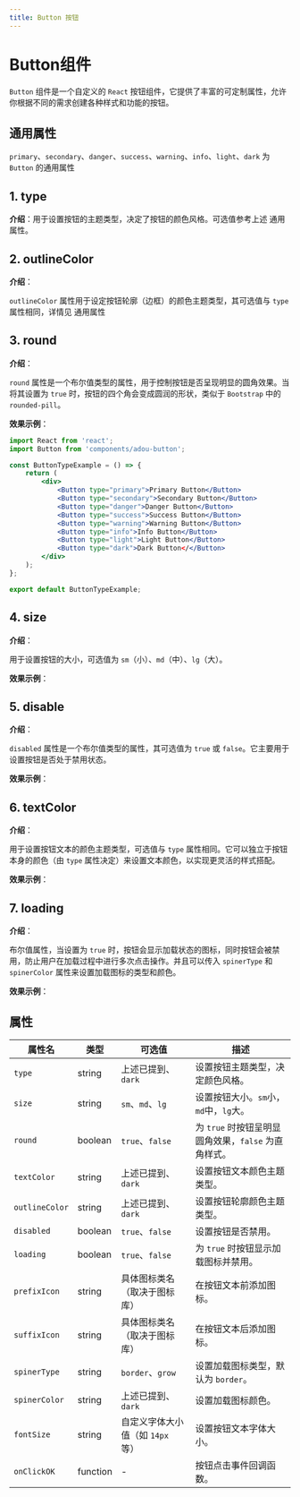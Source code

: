 ```yaml
---
title: Button 按钮
---
```


# Button组件

`Button` 组件是一个自定义的 `React` 按钮组件，它提供了丰富的可定制属性，允许你根据不同的需求创建各种样式和功能的按钮。


## 通用属性
`primary`、`secondary`、`danger`、`success`、`warning`、`info`、`light`、`dark` 为 `Button` 的通用属性

## 1. type 

**介绍**：用于设置按钮的主题类型，决定了按钮的颜色风格。可选值参考上述 通用属性。

## 2. outlineColor 

**介绍**：

`outlineColor` 属性用于设定按钮轮廓（边框）的颜色主题类型，其可选值与 `type` 属性相同，详情见 通用属性

## 3. round 

**介绍**：

`round` 属性是一个布尔值类型的属性，用于控制按钮是否呈现明显的圆角效果。当将其设置为 `true` 时，按钮的四个角会变成圆润的形状，类似于 `Bootstrap` 中的 `rounded-pill`。

**效果示例**：

<ButtonBasicExample />






```jsx
import React from 'react';
import Button from 'components/adou-button';

const ButtonTypeExample = () => {
    return (
        <div>
            <Button type="primary">Primary Button</Button>
            <Button type="secondary">Secondary Button</Button>
            <Button type="danger">Danger Button</Button>
            <Button type="success">Success Button</Button>
            <Button type="warning">Warning Button</Button>
            <Button type="info">Info Button</Button>
            <Button type="light">Light Button</Button>
            <Button type="dark">Dark Button</</Button>
        </div>
    );
};

export default ButtonTypeExample;
```


## 4. size

**介绍**：

用于设置按钮的大小，可选值为 `sm`（小）、`md`（中）、`lg`（大）。

**效果示例**：


<ButtonSizeExample />

## 5. disable

**介绍**：

`disabled` 属性是一个布尔值类型的属性，其可选值为 `true` 或 `false`。它主要用于设置按钮是否处于禁用状态。

**效果示例**：

<ButtonDisableExample />


## 6. textColor

**介绍**：

用于设置按钮文本的颜色主题类型，可选值与 `type` 属性相同。它可以独立于按钮本身的颜色（由 `type` 属性决定）来设置文本颜色，以实现更灵活的样式搭配。

**效果示例**：

<ButtonTextColorExample />

## 7. loading

**介绍**：

布尔值属性，当设置为 `true` 时，按钮会显示加载状态的图标，同时按钮会被禁用，防止用户在加载过程中进行多次点击操作。并且可以传入 `spinerType` 和 `spinerColor` 属性来设置加载图标的类型和颜色。

**效果示例**：

<ButtonLoadingExample />

## 属性

| 属性名 | 类型 | 可选值 | 描述 |
|---|---|---|---|
| `type` | string | 上述已提到、`dark` | 设置按钮主题类型，决定颜色风格。 |
| `size` | string | `sm`、`md`、`lg` | 设置按钮大小。`sm`小，`md`中，`lg`大。 |
| `round` | boolean | `true`、`false` | 为 `true` 时按钮呈明显圆角效果，`false` 为直角样式。 |
| `textColor` | string | 上述已提到、`dark` | 设置按钮文本颜色主题类型。 |
| `outlineColor` | string | 上述已提到、`dark` | 设置按钮轮廓颜色主题类型。 |
| `disabled` | boolean | `true`、`false` | 设置按钮是否禁用。 |
| `loading` | boolean | `true`、`false` | 为 `true` 时按钮显示加载图标并禁用。 |
| `prefixIcon` | string | 具体图标类名（取决于图标库） | 在按钮文本前添加图标。 |
| `suffixIcon` | string | 具体图标类名（取决于图标库） | 在按钮文本后添加图标。 |
| `spinerType` | string | `border`、`grow` | 设置加载图标类型，默认为 `border`。 |
| `spinerColor` | string | 上述已提到、`dark` | 设置加载图标颜色。 |
| `fontSize` | string | 自定义字体大小值（如 `14px`等） | 设置按钮文本字体大小。 |
| `onClickOK` | function | - | 按钮点击事件回调函数。 |



